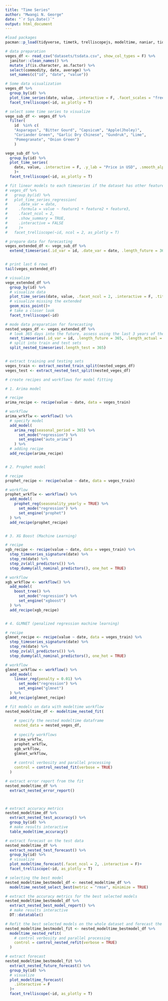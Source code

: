 ```yaml
---
title: "Time Series"
author: "Mwangi N. George"
date: "`r Sys.Date()`"
output: html_document
---
```


```r
#load packages
pacman::p_load(tidyverse, timetk, trelliscopejs, modeltime, naniar, tidymodels) 
```

```r
# data preparation
veges_df <- read_csv("datasets/tsdata.csv", show_col_types = F) %>% 
  janitor::clean_names() %>% 
  mutate_if(is.character, as.factor) %>% 
  select(commodity, date, average) %>% 
  set_names(c("id", "date", "value"))
```


```r
# Some data visualization
veges_df %>% 
  group_by(id) %>% 
  plot_time_series(date, value, .interactive = F, .facet_scales = "free_y")+
  facet_trelliscope(~id, as_plotly = T)
```

```r
# select some time series to visualize 
vege_sub_df <- veges_df %>% 
  filter(
    id  %in% c(
    "Asparagus", "Bitter Gourd", "Capsicum", "Apple(Jholey)",
    "Coriander Green", "Garlic Dry Chinese", "Gundruk", "Lime", 
    "Pomegranate", "Onion Green")
    ) 

vege_sub_df %>% 
  group_by(id) %>% 
  plot_time_series(
    date, value, .interactive = F, .y_lab = "Price in USD", .smooth_alpha = .5, .title = ""
    )+
  facet_trelliscope(~id, as_plotly = T)
```

```r
# fit linear models to each timeseries if the dataset has other features other than value
# veges_df %>%
#   group_by(id) %>%
#   plot_time_series_regression(
#     .date_var = date,
#     .formula = value ~ feature1 + feature2 + feature3,
#     .facet_ncol = 2,
#     .show_summary = TRUE,
#     .interactive = FALSE
#     )+
#   facet_trelliscope(~id, ncol = 2, as_plotly = T)

```


```r
# prepare data for forecasting
veges_extended_df <- vege_sub_df %>% 
  extend_timeseries(.id_var = id, .date_var = date, .length_future = 365) 


# print last 6 rows
tail(veges_extended_df)

# visualize
vege_extended_df %>% 
  group_by(id) %>% 
  # visualize data
  plot_time_series(date, value, .facet_ncol = 2, .interactive = F, .title = "",.y_lab = "Price")+
  # visualize missing the extended
  geom_miss_point()+
  # take a closer look
  facet_trelliscope(~id)
```

```r
# mode data preparation for forecasting
nested_veges_df <- veges_extended_df %>% 
  # look 365 days into the future, assess using the last 3 years of the data(look back period)
  nest_timeseries(.id_var = id, .length_future = 365, .length_actual = 365*3) %>% 
  # split into train and test sets 
  split_nested_timeseries(.length_test = 365)


# extract training and testing sets
veges_train <- extract_nested_train_split(nested_veges_df)
veges_test <- extract_nested_test_split(nested_veges_df)
```


```r
# create recipes and workflows for model fitting

# 1. Arima model

# recipe
arima_recipe <- recipe(value ~ date, data = veges_train)

# workflow 
arima_wrkflw <- workflow() %>% 
  # specify model
  add_model(
    arima_reg(seasonal_period = 365) %>% 
      set_mode("regression") %>% 
      set_engine("auto_arima")
    ) %>% 
  # adding recipe
  add_recipe(arima_recipe)


# 2. Prophet model

# recipe 
prophet_recipe <- recipe(value ~ date, data = veges_train)

# workflow
prophet_wrkflw <- workflow() %>% 
  add_model(
    prophet_reg(seasonality_yearly = TRUE) %>% 
      set_mode("regression") %>% 
      set_engine("prophet")
  ) %>% 
  add_recipe(prophet_recipe)


# 3. XG Boost (Machine Learning)

# recipe 
xgb_recipe <- recipe(value ~ date, data = veges_train) %>% 
  step_timeseries_signature(date) %>% 
  step_rm(date) %>% 
  step_zv(all_predictors()) %>% 
  step_dummy(all_nominal_predictors(), one_hot = TRUE)

# workflow
xgb_wrkflow <- workflow() %>% 
  add_model(
    boost_tree() %>% 
      set_mode("regression") %>% 
      set_engine("xgboost")
  ) %>% 
  add_recipe(xgb_recipe)


# 4. GLMNET (penalized regression machine learning)

# recipe
glmnet_recipe <- recipe(value ~ date, data = veges_train) %>% 
  step_timeseries_signature(date) %>% 
  step_rm(date) %>% 
  step_zv(all_predictors()) %>% 
  step_dummy(all_nominal_predictors(), one_hot = TRUE)

# workflow
glmnet_wrkflow <- workflow() %>% 
  add_model(
    linear_reg(penalty = 0.01) %>% 
      set_mode("regression") %>% 
      set_engine("glmnet")
  ) %>% 
  add_recipe(glmnet_recipe)

```

```r
# fit models on data with modeltime workflow
nested_modeltime_df <- modeltime_nested_fit(
  
    # specify the nested modeltime dataframe
    nested_data = nested_veges_df,
  
    # specify workflows
    arima_wrkflw,
    prophet_wrkflw,
    xgb_wrkflow,
    glmnet_wrkflow,
    
    # control verbosity and parallel processing
    control = control_nested_fit(verbose = TRUE)
  )
```

```r
# extract error report from the fit
nested_modeltime_df %>% 
  extract_nested_error_report()



# extract accuracy metrics
nested_modeltime_df %>% 
  extract_nested_test_accuracy() %>% 
  group_by(id) %>% 
  # make results interactive
  table_modeltime_accuracy()
```


```r
# extract forecast on the test data
nested_modeltime_df %>% 
  extract_nested_test_forecast() %>% 
  group_by(id) %>% 
  # visualize 
  plot_modeltime_forecast(.facet_ncol = 2, .interactive = F)+
  facet_trelliscope(~id, as_plotly = T)
```

```r
# selecting the best model
nested_modeltime_bestmodel_df <- nested_modeltime_df %>% 
  modeltime_nested_select_best(metric = "rmse", minimize = TRUE)
```


```r
# extract the accuracy metrics for the best selected models
nested_modeltime_bestmodel_df %>% 
  extract_nested_best_model_report() %>% 
  # make results interactive
  DT::datatable()
```


```r
# Refit the best selected models on the whole dataset and forecast the determined future period
nested_modeltime_bestmodel_fit <- nested_modeltime_bestmodel_df %>% 
  modeltime_nested_refit(
    # control verbosity and parallel processing
    control = control_nested_refit(verbose = TRUE)
  )

# extract forecast 
nested_modeltime_bestmodel_fit %>% 
  extract_nested_future_forecast() %>% 
  group_by(id) %>% 
  # visualize
  plot_modeltime_forecast(
    .interactive = F
  )+
  facet_trelliscope(~id, as_plotly = T)

```



